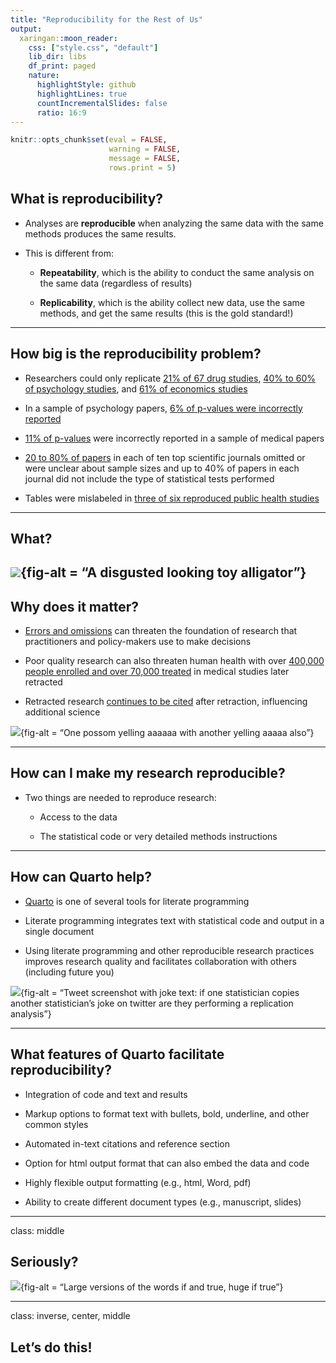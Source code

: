```yaml
---
title: "Reproducibility for the Rest of Us"
output:
  xaringan::moon_reader:
    css: ["style.css", "default"]
    lib_dir: libs
    df_print: paged
    nature:
      highlightStyle: github
      highlightLines: true
      countIncrementalSlides: false
      ratio: 16:9
---
```


```r
knitr::opts_chunk$set(eval = FALSE, 
                      warning = FALSE,
                      message = FALSE,
                      rows.print = 5)
```


## What is reproducibility?

* Analyses are **reproducible** when analyzing the same data with the same methods produces the same results.

* This is different from: 

     + **Repeatability**, which is the ability to conduct the same analysis on the same data (regardless of results) 
     
     + **Replicability**, which is the ability collect new data, use the same methods, and get the same results (this is the gold standard!)
     
---

## How big is the reproducibility problem?

* Researchers could only replicate [21% of 67 drug studies](https://www.nature.com/articles/nrd3439-c1?linkId=33568131), [40% to 60% of psychology studies](https://doi.org/10.1126/science.aac4716), and [61% of economics studies](https://www.science.org/doi/abs/10.1126/science.aaf0918)

* In a sample of psychology papers, [6% of p-values were incorrectly reported](https://link.springer.com/article/10.3758/s13428-015-0664-2) 

* [11% of p-values](https://bmcmedresmethodol.biomedcentral.com/articles/10.1186/1471-2288-4-13) were incorrectly reported in a sample of medical papers

* [20 to 80% of papers](https://retractionwatch.com/2017/04/21/dear-journals-clean-act-regards-concerned-biostatistican/) in each of ten top scientific journals omitted or were unclear about sample sizes and up to 40% of papers in each journal did not include the type of statistical tests performed 

* Tables were mislabeled in [three of six reproduced public health studies](https://journals.lww.com/jphmp/Abstract/2019/03000/Examining_the_Reproducibility_of_6_Published.6.aspx)

---

## What? 

![](things-that-make-you-go.jpg){fig-alt = "A disgusted looking toy alligator"}
---

## Why does it matter? 

* [Errors and omissions](https://jme.bmj.com/content/37/4/249.short) can threaten the foundation of research that practitioners and policy-makers use to make decisions

* Poor quality research can also threaten human health with over [400,000 people enrolled and over 70,000 treated](https://jme.bmj.com/content/37/11/688.short) in medical studies later retracted

* Retracted research [continues to be cited](https://jamanetwork.com/journals/jama/article-abstract/209653) after retraction, influencing additional science

![](aaaaaa.jpg){fig-alt = "One possom yelling aaaaaa with another yelling aaaaa also"}

---

## How can I make my research reproducible? 

* Two things are needed to reproduce research:

    + Access to the data 

    + The statistical code or very detailed methods instructions
    
---

## How can Quarto help? 

* [Quarto](https://quarto.org) is one of several tools for literate programming 

* Literate programming integrates text with statistical code and output in a single document

* Using literate programming and other reproducible research practices improves research quality and facilitates collaboration with others (including future you)

![](replication-joke.JPG){fig-alt = "Tweet screenshot with joke text: if one statistician copies another statistician's joke on twitter are they performing a replication analysis"}

---

## What features of Quarto facilitate reproducibility?

* Integration of code and text and results

* Markup options to format text with bullets, bold, underline, and other common styles 

* Automated in-text citations and reference section

* Option for html output format that can also embed the data and code

* Highly flexible output formatting (e.g., html, Word, pdf)

* Ability to create different document types (e.g., manuscript, slides)


---

class: middle

## Seriously?

![](huge-if-true.JPG){fig-alt = "Large versions of the words if and true, huge if true"}

---

class: inverse, center, middle

## Let's do this!



